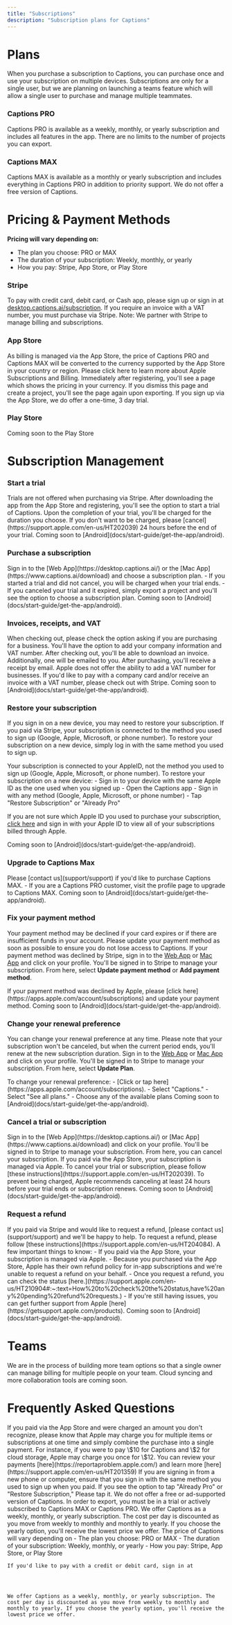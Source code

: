```yaml
---
title: "Subscriptions"
description: "Subscription plans for Captions"
---
```


# Plans
When you purchase a subscription to Captions, you can purchase once and use your subscription on multiple devices. Subscriptions are only for a single user, but we are planning on launching a teams feature which will allow a single user to purchase and manage multiple teammates.

### Captions PRO

Captions PRO is available as a weekly, monthly, or yearly subscription and includes all features in the app. There are no limits to the number of projects you can export.

### Captions MAX
Captions MAX is available as a monthly or yearly subscription and includes everything in Captions PRO in addition to priority support.
<Note>
        We do not offer a free version of Captions.
</Note>

# Pricing & Payment Methods

**Pricing will vary depending on:**

- The plan you choose: PRO or MAX
- The duration of your subscription: Weekly, monthly, or yearly
- How you pay: Stripe, App Store, or Play Store

### Stripe
To pay with credit card, debit card, or Cash app, please sign up or sign in at [desktop.captions.ai/subscription](https://desktop.captions.ai/subscription). If you require an invoice with a VAT number, you must purchase via Stripe. Note: We partner with Stripe to manage billing and subscriptions.

### App Store
As billing is managed via the App Store, the price of Captions PRO and Captions MAX will be converted to the currency supported by the App Store in your country or region. Please click here to learn more about Apple Subscriptions and Billing. Immediately after registering, you'll see a page which shows the pricing in your currency. If you dismiss this page and create a project, you'll see the page again upon exporting. If you sign up via the App Store, we do offer a one-time, 3 day trial.

### Play Store
Coming soon to the Play Store

# Subscription Management

### Start a trial
<Tabs>
  <Tab title="Stripe">
  Trials are not offered when purchasing via Stripe.
    
  </Tab>
  <Tab title="App Store">
  After downloading the app from the App Store and registering, you'll see the option to start a trial of Captions. Upon the completion of your trial, you'll be charged for the duration you choose. If you don't want to be charged, please [cancel](https://support.apple.com/en-us/HT202039) 24 hours before the end of your trial.

  </Tab>
  <Tab title="Play Store">
  Coming soon to [Android](docs/start-guide/get-the-app/android).
    
  </Tab>
</Tabs>

### Purchase a subscription
<Tabs>
  <Tab title="Stripe">
  Sign in to the [Web App](https://desktop.captions.ai/) or the [Mac App](https://www.captions.ai/download) and choose a subscription plan.
    
  </Tab>
  <Tab title="App Store">
  - If you started a trial and did not cancel, you will be charged when your trial ends.
  - If you canceled your trial and it expired, simply export a project and you'll see the option to choose a subscription plan.

  </Tab>
  <Tab title="Play Store">
  Coming soon to [Android](docs/start-guide/get-the-app/android).
    
  </Tab>
</Tabs>

### Invoices, receipts, and VAT
<Tabs>
  <Tab title="Stripe">
  When checking out, please check the option asking if you are purchasing for a business. You'll have the option to add your company information and VAT number. After checking out, you'll be able to download an invoice. Additionally, one will be emailed to you.
    
  </Tab>
  <Tab title="App Store">
  After purchasing, you'll receive a receipt by email. Apple does not offer the ability to add a VAT number for businesses. If you'd like to pay with a company card and/or receive an invoice with a VAT number, please check out with Stripe.

  </Tab>
  <Tab title="Play Store">
  Coming soon to [Android](docs/start-guide/get-the-app/android).
    
  </Tab>
</Tabs>

### Restore your subscription
If you sign in on a new device, you may need to restore your subscription. 
<Tabs>
  <Tab title="Stripe">
  If you paid via Stripe, your subscription is connected to the method you used to sign up (Google, Apple, Microsoft, or phone number). To restore your subscription on a new device, simply log in with the same method you used to sign up.
    
  </Tab>
  <Tab title="App Store">
  Your subscription is connected to your <Tooltip tip="To check your Apple ID, tap on Settings on your iOS device. At the top, you'll see your AppleID.">AppleID</Tooltip>, not the method you used to sign up (Google, Apple, Microsoft, or phone number). To restore your subscription on a new device:
  - Sign in to your device with the same Apple ID as the one used when you signed up
  - Open the Captions app
  - Sign in with any method (Google, Apple, Microsoft, or phone number)
  - Tap "Restore Subscription" or "Already Pro"
  
  If you are not sure which Apple ID you used to purchase your subscription, [click here](https://apps.apple.com/account/subscriptions) and sign in with your Apple ID to view all of your subscriptions billed through Apple.

  </Tab>
  <Tab title="Play Store">
  Coming soon to [Android](docs/start-guide/get-the-app/android).
    
  </Tab>
</Tabs>

### Upgrade to Captions Max
<Tabs>
  <Tab title="Stripe">
  Please [contact us](support/support) if you'd like to purchase Captions MAX.
    
  </Tab>
  <Tab title="App Store">
  - If you are a Captions PRO customer, visit the profile page to upgrade to Captions MAX.

  </Tab>
  <Tab title="Play Store">
  Coming soon to [Android](docs/start-guide/get-the-app/android).
    
  </Tab>
</Tabs>

### Fix your payment method
Your payment method may be declined if your card expires or if there are insufficient funds in your account. Please update your payment method as soon as possible to ensure you do not lose access to Captions.
<Tabs>
  <Tab title="Stripe">
  If your payment method was declined by Stripe, sign in to the [Web App](https://desktop.captions.ai) or [Mac App](https://www.captions.ai/download) and click on your profile. You'll be signed in to Stripe to manage your subscription. From here, select **Update payment method** or **Add payment method**.
    
  </Tab>
  <Tab title="App Store">
  If your payment method was declined by Apple, please [click here](https://apps.apple.com/account/subscriptions) and update your payment method.

  </Tab>
  <Tab title="Play Store">
  Coming soon to [Android](docs/start-guide/get-the-app/android).
    
  </Tab>
</Tabs>

### Change your renewal preference
You can change your renewal preference at any time. Please note that your subscription won't be canceled, but when the current period ends, you'll renew at the new subscription duration.
<Tabs>
  <Tab title="Stripe">
  Sign in to the [Web App](https://desktop.captions.ai) or [Mac App](https://www.captions.ai/download) and click on your profile. You'll be signed in to Stripe to manage your subscription. From here, select **Update Plan**.
    
  </Tab>
  <Tab title="App Store">
  To change your renewal preference:
  - [Click or tap here](https://apps.apple.com/account/subscriptions).
  - Select "Captions."
  - Select "See all plans."
  - Choose any of the available plans

  </Tab>
  <Tab title="Play Store">
  Coming soon to [Android](docs/start-guide/get-the-app/android).
    
  </Tab>
</Tabs>

### Cancel a trial or subscription
<Tabs>
  <Tab title="Stripe">
  Sign in to the [Web App](https://desktop.captions.ai/) or [Mac App](https://www.captions.ai/download) and click on your profile. You'll be signed in to Stripe to manage your subscription. From here, you can cancel your subscription.
    
  </Tab>
  <Tab title="App Store">
  If you paid via the App Store, your subscription is managed via Apple. To cancel your trial or subscription, please follow [these instructions](https://support.apple.com/en-us/HT202039). To prevent being charged, Apple recommends canceling at least 24 hours before your trial ends or subscription renews.

  </Tab>
  <Tab title="Play Store">
  Coming soon to [Android](docs/start-guide/get-the-app/android).
    
  </Tab>
</Tabs>

### Request a refund
<Tabs>
  <Tab title="Stripe">
  If you paid via Stripe and would like to request a refund, [please contact us](support/support) and we'll be happy to help.
    
  </Tab>
  <Tab title="App Store">
  To request a refund, please follow [these instructions](https://support.apple.com/en-us/HT204084). A few important things to know:
  - If you paid via the App Store, your subscription is managed via Apple.
  - Because you purchased via the  App Store, Apple has their own refund policy for in-app subscriptions and we're unable to request a refund on your behalf.
  - Once you request a refund, you can check the status [here.](https://support.apple.com/en-us/HT210904#:~:text=How%20to%20check%20the%20status,have%20any%20pending%20refund%20requests.)
  - If you're still having issues, you can get further support from Apple [here](https://getsupport.apple.com/products).

  </Tab>
  <Tab title="Play Store">
  Coming soon to [Android](docs/start-guide/get-the-app/android).
    
  </Tab>
</Tabs>

# Teams
We are in the process of building more team options so that a single owner can manage billing for multiple people on your team. Cloud syncing and more collaboration tools are coming soon.

# Frequently Asked Questions

<AccordionGroup>
  <Accordion title="Why was I charged a different amount?">
    If you paid via the App Store and were charged an amount you don't recognize, please know that Apple may charge you for multiple items or subscriptions at one time and simply combine the purchase into a single payment. For instance, if you were to pay \$10 for Captions and  \$2 for cloud storage, Apple may charge you once for \$12. You can review your payments [here](https://reportaproblem.apple.com/) and learn more [here](https://support.apple.com/en-us/HT201359)
  </Accordion>

  <Accordion title="I already paid, why am I being asked to pay again?">
    If you are signing in from a new phone or computer, ensure that you sign in with the same method you used to sign up when you paid. If you see the option to tap "Already Pro" or "Restore Subscription," Please tap it.
  </Accordion>

  <Accordion title="Do you offer a free version of Captions?">
    We do not offer a free or ad-supported version of Captions. In order to export, you must be in a trial or actively subscribed to Captions MAX or Captions PRO.
  </Accordion>

  <Accordion title="Do you offer discounts or have sales?">
    We offer Captions as a weekly, monthly, or yearly subscription. The cost per day is discounted as you move from weekly to monthly and monthly to yearly. If you choose the yearly option, you'll receive the lowest price we offer.
  </Accordion>

  <Accordion title="How much does Captions cost?">
    The price of Captions will vary depending on
    - The plan you choose: PRO or MAX
    - The duration of your subscription: Weekly, monthly, or yearly
    - How you pay: Stripe, App Store, or Play Store

    If you'd like to pay with a credit or debit card, sign in at 


    
    
    We offer Captions as a weekly, monthly, or yearly subscription. The cost per day is discounted as you move from weekly to monthly and monthly to yearly. If you choose the yearly option, you'll receive the lowest price we offer.
  </Accordion>

</AccordionGroup>






